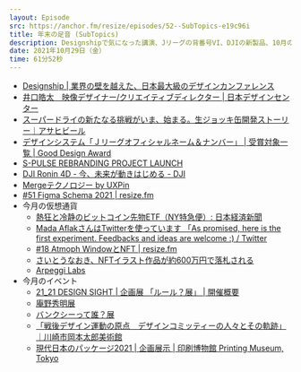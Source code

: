 ```yaml
---
layout: Episode
src: https://anchor.fm/resize/episodes/52--SubTopics-e19c96i
title: 年末の足音 (SubTopics)
description: Designshipで気になった講演、Jリーグの背番号VI、DJIの新製品、10月の仮想通貨動向やイベント情報など、最近気になったサブトピックスを話しました。
date: 2021年10月29日（金）
time: 61分52秒
---
```


- [Designship | 業界の壁を越えた、日本最大級のデザインカンファレンス](https://design-ship.jp/)
- [井口皓太　映像デザイナー/クリエイティブディレクター | 日本デザインセンター](https://www.ndc.co.jp/polylogue/iguchi-kota-2020/)
- [スーパードライの新たなる挑戦がいま、始まる。生ジョッキ缶開発ストーリー｜アサヒビール](https://www.asahibeer.co.jp/superdry/namajokkikan/story/)
- [デザインシステム「Ｊリーグオフィシャルネーム＆ナンバー」 | 受賞対象一覧 | Good Design Award](https://www.g-mark.org/award/describe/52760)
- [S-PULSE REBRANDING PROJECT LAUNCH](https://www.s-pulse.co.jp/rebranding/03_index/)
- [DJI Ronin 4D - 今、未来が動きはじめる - DJI](https://www.dji.com/jp/ronin-4d)
- [Mergeテクノロジー by UXPin](https://www.uxpin.com/jp/merge)
- [#51 Figma Schema 2021 | resize.fm](https://resize.fm/ep/51-figma-schema-2021)
- 今月の仮想通貨
    - [熱狂と冷静のビットコイン先物ETF（NY特急便）: 日本経済新聞](https://www.nikkei.com/article/DGXZQOGN19E0K0Z11C21A0000000/?unlock=1)
    - [Mada AflakさんはTwitterを使っています 「As promised, here is the first experiment. Feedbacks and ideas are welcome :) / Twitter](https://twitter.com/af_mada/status/1443243702156206089?s=21)
    - [#18 Atmoph WindowとNFT | resize.fm](https://resize.fm/ep/18-atmoph-window-and-nft)
    - [さいとうなおき、NFTイラスト作品が約600万円で落札される](https://ytranking.net/blog/archives/61978)
    - [Arpeggi Labs](http://www.arpeggi.io/)
- 今月のイベント
    - [21_21 DESIGN SIGHT | 企画展 「ルール？展」 | 開催概要](http://www.2121designsight.jp/program/rule/)
    - [庵野秀明展](https://www.annohideakiten.jp/)
    - [バンクシーって誰？展](https://whoisbanksy.jp/)
    - [「戦後デザイン運動の原点　デザインコミッティーの人々とその軌跡」｜川崎市岡本太郎美術館](https://www.taromuseum.jp/event/%e6%88%a6%e5%be%8c%e3%83%87%e3%82%b6%e3%82%a4%e3%83%b3%e9%81%8b%e5%8b%95%e3%81%ae%e5%8e%9f%e7%82%b9%e3%80%80%e3%83%87%e3%82%b6%e3%82%a4%e3%83%b3%e3%82%b3%e3%83%9f%e3%83%83%e3%83%86%e3%82%a3%e3%83%bc)
    - [現代日本のパッケージ2021 | 企画展示 | 印刷博物館 Printing Museum, Tokyo](https://www.printing-museum.org/collection/exhibition/g20211016.php)
